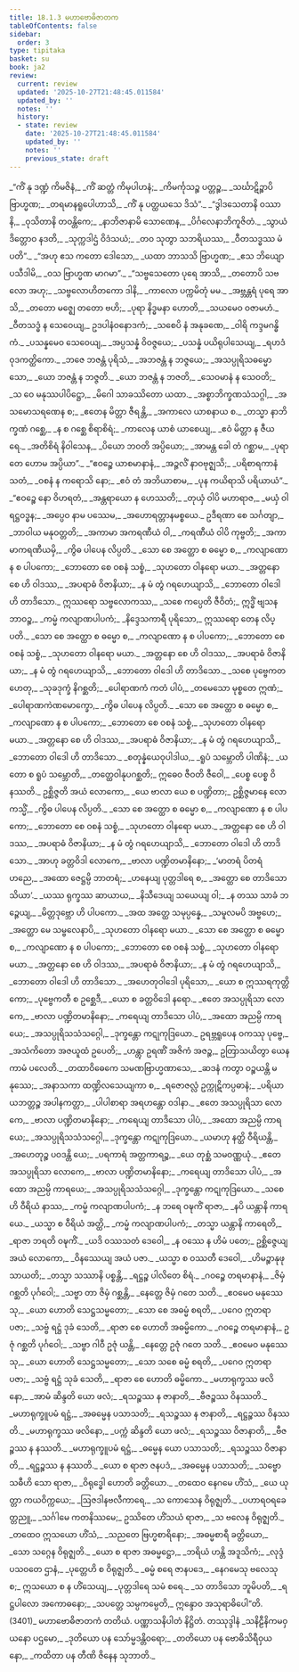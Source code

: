 ```yaml
---
title: 18.1.3 မဟာဗောဓိဇာတက
tableOfContents: false
sidebar:
  order: 3
type: tipitaka
basket: su
book: ja2
review:
  current: review
  updated: '2025-10-27T21:48:45.011584'
  updated_by: ''
  notes: ''
  history:
  - state: review
    date: '2025-10-27T21:48:45.011584'
    updated_by: ''
    notes: ''
    previous_state: draft
---
```



<ReviewStatus review={frontmatter.review} showDetails={true} />

<HypothesisAnnotation frontmatter={frontmatter} />

<DynamicBreadcrumb />

<Division number="124" book="ja2" e="ch" v="23" p="47">

<Paragraph number="380" type="verses" book="ja2">
_“ကိံ နု ဒဏ္ဍံ ကိမဇိနံ,_  
_ကိံ ဆတ္တံ ကိမုပါဟနံ;_  
_ကိမင်္ကုသဉ္စ ပတ္တဉ္စ,_  
_သင်္ဃာဋိဉ္စာပိ ဗြာဟ္မဏ;_  
_တရမာနရူပေါဟာသိ,_  
_ကိံ နု ပတ္ထယသေ ဒိသံ”._  

</Paragraph>

</Division>
<Division number="125" book="ja2" e="ch" v="23" p="47">

<Paragraph number="381" type="verses" book="ja2">
_“ဒွါဒသေတာနိ ဝဿာနိ,_  
_ဝုသိတာနိ တဝန္တိကေ;_  
_နာဘိဇာနာမိ သောဏေန,_  
_ပိင်္ဂလေနာဘိကူဇိတံ._  

</Paragraph>

</Division>
<Division number="126" book="ja2" e="ch" v="23" p="47">

<Paragraph number="382" type="verses" book="ja2">
_သွာယံ ဒိတ္တောဝ နဒတိ,_  
_သုက္ကဒါဌံ ဝိဒံသယံ;_  
_တဝ သုတွာ သဘရိယဿ,_  
_ဝီတသဒ္ဓဿ မံ ပတိ”._  

</Paragraph>

</Division>
<Division number="127" book="ja2" e="ch" v="23" p="47">

<Paragraph number="383" type="verses" book="ja2">
_“အဟု ဧသ ကတော ဒေါသော,_  
_ယထာ ဘာသသိ ဗြာဟ္မဏ;_  
_ဧသ ဘိယျော ပသီဒါမိ,_  
_ဝသ ဗြာဟ္မဏ မာဂမာ”._  

</Paragraph>

</Division>
<Division number="128" book="ja2" e="ch" v="23" p="47">

<Paragraph number="384" type="verses" book="ja2">
_“သဗ္ဗသေတော ပုရေ အာသိ,_  
_တတောပိ သဗလော အဟု;_  
_သဗ္ဗလောဟိတကော ဒါနိ,_  
_ကာလော ပက္ကမိတုံ မမ._  

</Paragraph>

</Division>
<Division number="129" book="ja2" e="ch" v="23" p="47">

<Paragraph number="385" type="verses" book="ja2">
_အဗ္ဘန္တရံ ပုရေ အာသိ,_  
_တတော မဇ္ဈေ တတော ဗဟိ;_  
_ပုရာ နိဒ္ဓမနာ ဟောတိ,_  
_သယမေဝ ဝဇာမဟံ._  

</Paragraph>

</Division>
<Division number="130" book="ja2" e="ch" v="23" p="47">

<Paragraph number="386" type="verses" book="ja2">
_ဝီတသဒ္ဓံ န သေဝေယျ,_  
ဥဒပါနံဝနောဒကံ;_  
_သစေပိ နံ အနုခဏေ,_  
_ဝါရိ ကဒ္ဒမဂန္ဓိကံ._  

</Paragraph>

</Division>
<Division number="131" book="ja2" e="ch" v="23" p="47">

<Paragraph number="387" type="verses" book="ja2">
_ပသန္နမေဝ သေဝေယျ,_  
_အပ္ပသန္နံ ဝိဝဇ္ဇယေ;_  
_ပသန္နံ ပယိရုပါသေယျ,_  
_ရဟဒံ ဝုဒကတ္ထိကော._  

</Paragraph>

</Division>
<Division number="132" book="ja2" e="ch" v="23" p="48">

<Paragraph number="388" type="verses" book="ja2">
_ဘဇေ ဘဇန္တံ ပုရိသံ,_  
_အဘဇန္တံ န ဘဇ္ဇယေ;_  
_အသပ္ပုရိသဓမ္မော သော,_  
_ယော ဘဇန္တံ န ဘဇ္ဇတိ._  

</Paragraph>

</Division>
<Division number="133" book="ja2" e="ch" v="23" p="48">

<Paragraph number="389" type="verses" book="ja2">
_ယော ဘဇန္တံ န ဘဇတိ,_  
_သေဝမာနံ န သေဝတိ;_  
_သ ဝေ မနုဿပါပိဋ္ဌော,_  
_မိဂေါ သာခဿိတော ယထာ._  

</Paragraph>

</Division>
<Division number="134" book="ja2" e="ch" v="23" p="48">

<Paragraph number="390" type="verses" book="ja2">
_အစ္စာဘိက္ခဏသံသဂ္ဂါ,_  
_အသမောသရဏေန စ;_  
_ဧတေန မိတ္တာ ဇီရန္တိ,_  
_အကာလေ ယာစနာယ စ._  

</Paragraph>

</Division>
<Division number="135" book="ja2" e="ch" v="23" p="48">

<Paragraph number="391" type="verses" book="ja2">
_တသ္မာ နာဘိက္ခဏံ ဂစ္ဆေ,_  
_န စ ဂစ္ဆေ စိရာစိရံ;_  
_ကာလေန ယာစံ ယာစေယျ,_  
_ဧဝံ မိတ္တာ န ဇီယရေ._  

</Paragraph>

</Division>
<Division number="136" book="ja2" e="ch" v="23" p="48">

<Paragraph number="392" type="verses" book="ja2">
_အတိစိရံ နိဝါသေန,_  
_ပိယော ဘဝတိ အပ္ပိယော;_  
_အာမန္တ ခေါ တံ ဂစ္ဆာမ,_  
_ပုရာ တေ ဟောမ အပ္ပိယာ”._  

</Paragraph>

</Division>
<Division number="137" book="ja2" e="ch" v="23" p="48">

<Paragraph number="393" type="verses" book="ja2">
_“ဧဝဉ္စေ ယာစမာနာနံ,_  
_အဉ္ဇလိံ နာဝဗုဇ္ဈသိ;_  
_ပရိစာရကာနံ သတံ,_  
_ဝစနံ န ကရောသိ နော;_  
_ဧဝံ တံ အဘိယာစာမ,_  
_ပုန ကယိရာသိ ပရိယာယံ”._  

</Paragraph>

</Division>
<Division number="138" book="ja2" e="ch" v="23" p="48">

<Paragraph number="394" type="verses" book="ja2">
_“ဧဝဉ္စေ နော ဝိဟရတံ,_  
_အန္တရာယော န ဟေဿတိ;_  
_တုယှံ ဝါပိ မဟာရာဇ,_  
_မယှံ ဝါ ရဋ္ဌဝဒ္ဓန;_  
_အပ္ပေဝ နာမ ပဿေမ,_  
_အဟောရတ္တာနမစ္စယေ._  

</Paragraph>

</Division>
<Division number="139" book="ja2" e="ch" v="23" p="48">

<Paragraph number="395" type="verses" book="ja2">
ဥဒီရဏာ စေ သင်္ဂတျာ,_  
_ဘာဝါယ မနုဝတ္တတိ;_  
_အကာမာ အကရဏီယံ ဝါ,_  
_ကရဏီယံ ဝါပိ ကုဗ္ဗတိ;_  
_အကာမာကရဏီယမှိ,_  
_ကွိဓ ပါပေန လိပ္ပတိ._  

</Paragraph>

</Division>
<Division number="140" book="ja2" e="ch" v="23" p="48">

<Paragraph number="396" type="verses" book="ja2">
_သော စေ အတ္ထော စ ဓမ္မော စ,_  
_ကလျာဏော န စ ပါပကော;_  
_ဘောတော စေ ဝစနံ သစ္စံ,_  
_သုဟတော ဝါနရော မယာ._  

</Paragraph>

</Division>
<Division number="141" book="ja2" e="ch" v="23" p="48">

<Paragraph number="397" type="verses" book="ja2">
_အတ္တနော စေ ဟိ ဝါဒဿ,_  
_အပရာဓံ ဝိဇာနိယာ;_  
_န မံ တွံ ဂရဟေယျာသိ,_  
_ဘောတော ဝါဒေါ ဟိ တာဒိသော._  

</Paragraph>

</Division>
<Division number="142" book="ja2" e="ch" v="23" p="49">

<Paragraph number="398" book="ja2">
ဣဿရော သဗ္ဗလောကဿ,_  
_သစေ ကပ္ပေတိ ဇီဝိတံ;_  
ဣဒ္ဓိံ ဗျသနဘာဝဉ္စ,_  
_ကမ္မံ ကလျာဏပါပကံ;_  
_နိဒ္ဒေသကာရီ ပုရိသော,_  
ဣဿရော တေန လိပ္ပတိ._  

</Paragraph>

</Division>
<Division number="143" book="ja2" e="ch" v="23" p="49">

<Paragraph number="399" type="verses" book="ja2">
_သော စေ အတ္ထော စ ဓမ္မော စ,_  
_ကလျာဏော န စ ပါပကော;_  
_ဘောတော စေ ဝစနံ သစ္စံ,_  
_သုဟတော ဝါနရော မယာ._  

</Paragraph>

</Division>
<Division number="144" book="ja2" e="ch" v="23" p="49">

<Paragraph number="400" type="verses" book="ja2">
_အတ္တနော စေ ဟိ ဝါဒဿ,_  
_အပရာဓံ ဝိဇာနိယာ;_  
_န မံ တွံ ဂရဟေယျာသိ,_  
_ဘောတော ဝါဒေါ ဟိ တာဒိသော._  

</Paragraph>

</Division>
<Division number="145" book="ja2" e="ch" v="23" p="49">

<Paragraph number="401" type="verses" book="ja2">
_သစေ ပုဗ္ဗေကတဟေတု,_  
_သုခဒုက္ခံ နိဂစ္ဆတိ;_  
_ပေါရာဏကံ ကတံ ပါပံ,_  
_တမေသော မုစ္စတေ ဣဏံ;_  
_ပေါရာဏကဲဏမောက္ခော,_  
_ကွိဓ ပါပေန လိပ္ပတိ._  

</Paragraph>

</Division>
<Division number="146" book="ja2" e="ch" v="23" p="49">

<Paragraph number="402" type="verses" book="ja2">
_သော စေ အတ္ထော စ ဓမ္မော စ,_  
_ကလျာဏော န စ ပါပကော;_  
_ဘောတော စေ ဝစနံ သစ္စံ,_  
_သုဟတော ဝါနရော မယာ._  

</Paragraph>

</Division>
<Division number="147" book="ja2" e="ch" v="23" p="49">

<Paragraph number="403" type="verses" book="ja2">
_အတ္တနော စေ ဟိ ဝါဒဿ,_  
_အပရာဓံ ဝိဇာနိယာ;_  
_န မံ တွံ ဂရဟေယျာသိ,_  
_ဘောတော ဝါဒေါ ဟိ တာဒိသော._  

</Paragraph>

</Division>
<Division number="148" book="ja2" e="ch" v="23" p="49">

<Paragraph number="404" type="verses" book="ja2">
_စတုန္နံယေဝုပါဒါယ,_  
_ရူပံ သမ္ဘောတိ ပါဏိနံ;_  
_ယတော စ ရူပံ သမ္ဘောတိ,_  
_တတ္ထေဝါနုပဂစ္ဆတိ;_  
ဣဓေဝ ဇီဝတိ ဇီဝေါ,_  
_ပေစ္စ ပေစ္စ ဝိနဿတိ._  

</Paragraph>

</Division>
<Division number="149" book="ja2" e="ch" v="23" p="49">

<Paragraph number="405" book="ja2">
ဥစ္ဆိဇ္ဇတိ အယံ လောကော,_  
_ယေ ဗာလာ ယေ စ ပဏ္ဍိတာ;_  
ဥစ္ဆိဇ္ဇမာနေ လောကသ္မိံ,_  
_ကွိဓ ပါပေန လိပ္ပတိ._  

</Paragraph>

</Division>
<Division number="150" book="ja2" e="ch" v="23" p="49">

<Paragraph number="406" type="verses" book="ja2">
_သော စေ အတ္ထော စ ဓမ္မော စ,_  
_ကလျာဏော န စ ပါပကော;_  
_ဘောတော စေ ဝစနံ သစ္စံ,_  
_သုဟတော ဝါနရော မယာ._  

</Paragraph>

</Division>
<Division number="151" book="ja2" e="ch" v="23" p="49">

<Paragraph number="407" type="verses" book="ja2">
_အတ္တနော စေ ဟိ ဝါဒဿ,_  
_အပရာဓံ ဝိဇာနိယာ;_  
_န မံ တွံ ဂရဟေယျာသိ,_  
_ဘောတော ဝါဒေါ ဟိ တာဒိသော._  

</Paragraph>

</Division>
<Division number="152" book="ja2" e="ch" v="23" p="49">

<Paragraph number="408" type="verses" book="ja2">
_အာဟု ခတ္တဝိဒါ လောကေ,_  
_ဗာလာ ပဏ္ဍိတမာနိနော;_  
_‘မာတရံ ပိတရံ ဟညေ,_  
_အထော ဇေဋ္ဌမ္ပိ ဘာတရံ;_  
_ဟနေယျ ပုတ္တဒါရေ စ,_  
_အတ္ထော စေ တာဒိသော သိယာ’._  

</Paragraph>

</Division>
<Division number="153" book="ja2" e="ch" v="23" p="50">

<Paragraph number="409" type="verses" book="ja2">
_ယဿ ရုက္ခဿ ဆာယာယ,_  
_နိသီဒေယျ သယေယျ ဝါ;_  
_န တဿ သာခံ ဘဉ္ဇေယျ,_  
_မိတ္တဒုဗ္ဘော ဟိ ပါပကော._  

</Paragraph>

</Division>
<Division number="154" book="ja2" e="ch" v="23" p="50">

<Paragraph number="410" type="verses" book="ja2">
_အထ အတ္ထေ သမုပ္ပန္နေ,_  
_သမူလမပိ အဗ္ဗဟေ;_  
_အတ္ထော မေ သမ္ဗလေနာပိ,_  
_သုဟတော ဝါနရော မယာ._  

</Paragraph>

</Division>
<Division number="155" book="ja2" e="ch" v="23" p="50">

<Paragraph number="411" type="verses" book="ja2">
_သော စေ အတ္ထော စ ဓမ္မော စ,_  
_ကလျာဏော န စ ပါပကော;_  
_ဘောတော စေ ဝစနံ သစ္စံ,_  
_သုဟတော ဝါနရော မယာ._  

</Paragraph>

</Division>
<Division number="156" book="ja2" e="ch" v="23" p="50">

<Paragraph number="412" type="verses" book="ja2">
_အတ္တနော စေ ဟိ ဝါဒဿ,_  
_အပရာဓံ ဝိဇာနိယာ;_  
_န မံ တွံ ဂရဟေယျာသိ,_  
_ဘောတော ဝါဒေါ ဟိ တာဒိသော._  

</Paragraph>

</Division>
<Division number="157" book="ja2" e="ch" v="23" p="50">

<Paragraph number="413" type="verses" book="ja2">
_အဟေတုဝါဒေါ ပုရိသော,_  
_ယော စ ဣဿရကုတ္တိကော;_  
_ပုဗ္ဗေကတီ စ ဥစ္ဆေဒီ,_  
_ယော စ ခတ္တဝိဒေါ နရော._  

</Paragraph>

</Division>
<Division number="158" book="ja2" e="ch" v="23" p="50">

<Paragraph number="414" type="verses" book="ja2">
_ဧတေ အသပ္ပုရိသာ လောကေ,_  
_ဗာလာ ပဏ္ဍိတမာနိနော;_  
_ကရေယျ တာဒိသော ပါပံ,_  
_အထော အညမ္ပိ ကာရယေ;_  
_အသပ္ပုရိသသံသဂ္ဂေါ,_  
_ဒုက္ခန္တော ကဋုကုဒြယော._  

</Paragraph>

</Division>
<Division number="159" book="ja2" e="ch" v="23" p="50">

<Paragraph number="415" book="ja2">
ဥရဗ္ဘရူပေန ဝကဿု ပုဗ္ဗေ,_  
_အသံကိတော အဇယူထံ ဥပေတိ;_  
_ဟန္တွာ ဥရဏိံ အဇိကံ အဇဉ္စ,_  
ဥတြာသယိတွာ ယေန ကာမံ ပလေတိ._  

</Paragraph>

</Division>
<Division number="160" book="ja2" e="ch" v="23" p="50">

<Paragraph number="416" type="verses" book="ja2">
_တထာဝိဓေကေ သမဏဗြာဟ္မဏာသေ,_  
_ဆဒနံ ကတွာ ဝဉ္စယန္တိ မနုဿေ;_  
_အနာသကာ ထဏ္ဍိလသေယျကာ စ,_  
_ရဇောဇလ္လံ ဥက္ကုဋိကပ္ပဓာနံ;_  
_ပရိယာယဘတ္တဉ္စ အပါနကတ္တာ,_  
_ပါပါစာရာ အရဟန္တော ဝဒါနာ._  

</Paragraph>

</Division>
<Division number="161" book="ja2" e="ch" v="23" p="50">

<Paragraph number="417" type="verses" book="ja2">
_ဧတေ အသပ္ပုရိသာ လောကေ,_  
_ဗာလာ ပဏ္ဍိတမာနိနော;_  
_ကရေယျ တာဒိသော ပါပံ,_  
_အထော အညမ္ပိ ကာရယေ;_  
_အသပ္ပုရိသသံသဂ္ဂေါ,_  
_ဒုက္ခန္တော ကဋုကုဒြယော._  

</Paragraph>

</Division>
<Division number="162" book="ja2" e="ch" v="23" p="51">

<Paragraph number="418" type="verses" book="ja2">
_ယမာဟု နတ္ထိ ဝီရိယန္တိ,_  
_အဟေတုဉ္စ ပဝဒန္တိ ယေ;_  
_ပရကာရံ အတ္တကာရဉ္စ,_  
_ယေ တုစ္ဆံ သမဝဏ္ဏယုံ._  

</Paragraph>

</Division>
<Division number="163" book="ja2" e="ch" v="23" p="51">

<Paragraph number="419" type="verses" book="ja2">
_ဧတေ အသပ္ပုရိသာ လောကေ,_  
_ဗာလာ ပဏ္ဍိတမာနိနော;_  
_ကရေယျ တာဒိသော ပါပံ,_  
_အထော အညမ္ပိ ကာရယေ;_  
_အသပ္ပုရိသသံသဂ္ဂေါ,_  
_ဒုက္ခန္တော ကဋုကုဒြယော._  

</Paragraph>

</Division>
<Division number="164" book="ja2" e="ch" v="23" p="51">

<Paragraph number="420" type="verses" book="ja2">
_သစေ ဟိ ဝီရိယံ နာဿ,_  
_ကမ္မံ ကလျာဏပါပကံ;_  
_န ဘရေ ဝဍ္ဎကိံ ရာဇာ,_  
_နပိ ယန္တာနိ ကာရယေ._  

</Paragraph>

</Division>
<Division number="165" book="ja2" e="ch" v="23" p="51">

<Paragraph number="421" type="verses" book="ja2">
_ယသ္မာ စ ဝီရိယံ အတ္ထိ,_  
_ကမ္မံ ကလျာဏပါပကံ;_  
_တသ္မာ ယန္တာနိ ကာရေတိ,_  
_ရာဇာ ဘရတိ ဝဍ္ဎကိံ._  

</Paragraph>

</Division>
<Division number="166" book="ja2" e="ch" v="23" p="51">

<Paragraph number="422" type="verses" book="ja2">
_ယဒိ ဝဿသတံ ဒေဝေါ,_  
_န ဝဿေ န ဟိမံ ပတေ;_  
ဥစ္ဆိဇ္ဇေယျ အယံ လောကော,_  
_ဝိနဿေယျ အယံ ပဇာ._  

</Paragraph>

</Division>
<Division number="167" book="ja2" e="ch" v="23" p="51">

<Paragraph number="423" type="verses" book="ja2">
_ယသ္မာ စ ဝဿတီ ဒေဝေါ,_  
_ဟိမဉ္စာနုဖုသာယတိ;_  
_တသ္မာ သဿာနိ ပစ္စန္တိ,_  
_ရဋ္ဌဉ္စ ပါလိတေ စိရံ._  

</Paragraph>

</Division>
<Division number="168" book="ja2" e="ch" v="23" p="51">

<Paragraph number="424" type="verses" book="ja2">
_ဂဝဉ္စေ တရမာနာနံ,_  
_ဇိမှံ ဂစ္ဆတိ ပုင်္ဂဝေါ;_  
_သဗ္ဗာ တာ ဇိမှံ ဂစ္ဆန္တိ,_  
_နေတ္တေ ဇိမှံ ဂတေ သတိ._  

</Paragraph>

</Division>
<Division number="169" book="ja2" e="ch" v="23" p="51">

<Paragraph number="425" type="verses" book="ja2">
_ဧဝမေဝ မနုဿေသု,_  
_ယော ဟောတိ သေဋ္ဌသမ္မတော;_  
_သော စေ အဓမ္မံ စရတိ,_  
_ပဂေဝ ဣတရာ ပဇာ;_  
_သဗ္ဗံ ရဋ္ဌံ ဒုခံ သေတိ,_  
_ရာဇာ စေ ဟောတိ အဓမ္မိကော._  

</Paragraph>

</Division>
<Division number="170" book="ja2" e="ch" v="23" p="51">

<Paragraph number="426" type="verses" book="ja2">
_ဂဝဉ္စေ တရမာနာနံ,_  
ဥဇုံ ဂစ္ဆတိ ပုင်္ဂဝေါ;_  
_သဗ္ဗာ ဂါဝီ ဥဇုံ ယန္တိ,_  
_နေတ္တေ ဥဇုံ ဂတေ သတိ._  

</Paragraph>

</Division>
<Division number="171" book="ja2" e="ch" v="23" p="51">

<Paragraph number="427" type="verses" book="ja2">
_ဧဝမေဝ မနုဿေသု,_  
_ယော ဟောတိ သေဋ္ဌသမ္မတော;_  
_သော သစေ ဓမ္မံ စရတိ,_  
_ပဂေဝ ဣတရာ ပဇာ;_  
_သဗ္ဗံ ရဋ္ဌံ သုခံ သေတိ,_  
_ရာဇာ စေ ဟောတိ ဓမ္မိကော._  

</Paragraph>

</Division>
<Division number="172" book="ja2" e="ch" v="23" p="51">

<Paragraph number="428" type="verses" book="ja2">
_မဟာရုက္ခဿ ဖလိနော,_  
_အာမံ ဆိန္ဒတိ ယော ဖလံ;_  
_ရသဉ္စဿ န ဇာနာတိ,_  
_ဗီဇဉ္စဿ ဝိနဿတိ._  

</Paragraph>

</Division>
<Division number="173" book="ja2" e="ch" v="23" p="51">

<Paragraph number="429" type="verses" book="ja2">
_မဟာရုက္ခူပမံ ရဋ္ဌံ,_  
_အဓမ္မေန ပသာသတိ;_  
_ရသဉ္စဿ န ဇာနာတိ,_  
_ရဋ္ဌဉ္စဿ ဝိနဿတိ._  

</Paragraph>

</Division>
<Division number="174" book="ja2" e="ch" v="23" p="52">

<Paragraph number="430" type="verses" book="ja2">
_မဟာရုက္ခဿ ဖလိနော,_  
_ပက္ကံ ဆိန္ဒတိ ယော ဖလံ;_  
_ရသဉ္စဿ ဝိဇာနာတိ,_  
_ဗီဇဉ္စဿ န နဿတိ._  

</Paragraph>

</Division>
<Division number="175" book="ja2" e="ch" v="23" p="52">

<Paragraph number="431" type="verses" book="ja2">
_မဟာရုက္ခူပမံ ရဋ္ဌံ,_  
_ဓမ္မေန ယော ပသာသတိ;_  
_ရသဉ္စဿ ဝိဇာနာတိ,_  
_ရဋ္ဌဉ္စဿ န နဿတိ._  

</Paragraph>

</Division>
<Division number="176" book="ja2" e="ch" v="23" p="52">

<Paragraph number="432" type="verses" book="ja2">
_ယော စ ရာဇာ ဇနပဒံ,_  
_အဓမ္မေန ပသာသတိ;_  
_သဗ္ဗောသဓီဟိ သော ရာဇာ,_  
_ဝိရုဒ္ဓေါ ဟောတိ ခတ္တိယော._  

</Paragraph>

</Division>
<Division number="177" book="ja2" e="ch" v="23" p="52">

<Paragraph number="433" type="verses" book="ja2">
_တထေဝ နေဂမေ ဟိံသံ,_  
_ယေ ယုတ္တာ ကယဝိက္ကယေ;_  
_ဩဇဒါနဗလီကာရေ,_  
_သ ကောသေန ဝိရုဇ္ဈတိ._  

</Paragraph>

</Division>
<Division number="178" book="ja2" e="ch" v="23" p="52">

<Paragraph number="434" type="verses" book="ja2">
_ပဟာရဝရခေတ္တညူ,_  
_သင်္ဂါမေ ကတနိဿမေ;_  
ဥဿိတေ ဟိံသယံ ရာဇာ,_  
_သ ဗလေန ဝိရုဇ္ဈတိ._  

</Paragraph>

</Division>
<Division number="179" book="ja2" e="ch" v="23" p="52">

<Paragraph number="435" type="verses" book="ja2">
_တထေဝ ဣသယော ဟိံသံ,_  
_သညတေ ဗြဟ္မစာရိနော;_  
_အဓမ္မစာရီ ခတ္တိယော,_  
_သော သဂ္ဂေန ဝိရုဇ္ဈတိ._  

</Paragraph>

</Division>
<Division number="180" book="ja2" e="ch" v="23" p="52">

<Paragraph number="436" type="verses" book="ja2">
_ယော စ ရာဇာ အဓမ္မဋ္ဌော,_  
_ဘရိယံ ဟန္တိ အဒူသိကံ;_  
_လုဒ္ဒံ ပသဝတေ ဌာနံ,_  
_ပုတ္တေဟိ စ ဝိရုဇ္ဈတိ._  

</Paragraph>

</Division>
<Division number="181" book="ja2" e="ch" v="23" p="52">

<Paragraph number="437" type="verses" book="ja2">
_ဓမ္မံ စရေ ဇာနပဒေ,_  
_နေဂမေသု ဗလေသု စ;_  
ဣသယော စ န ဟိံသေယျ,_  
_ပုတ္တဒါရေ သမံ စရေ._  

</Paragraph>

</Division>
<Division number="182" book="ja2" e="ch" v="23" p="52">

<Paragraph number="438" type="verses" book="ja2">
_သ တာဒိသော ဘူမိပတိ,_  
_ရဋ္ဌပါလော အကောဓနော;_  
_သပတ္တေ သမ္ပကမ္ပေတိ,_  
ဣန္ဒောဝ အသုရာဓိပေါ”တိ. (3401)_  


</Paragraph>
</Division>

<Paragraph number="439" type="center" book="ja2">
မဟာဗောဓိဇာတကံ တတိယံ.



</Paragraph>

<Paragraph number="440" type="center" book="ja2">
ပဏ္ဏာသနိပါတံ နိဋ္ဌိတံ.



</Paragraph>

<Paragraph number="441" type="center" book="ja2">
တဿုဒ္ဒါနံ


</Paragraph>

<Paragraph number="442" type="verses" book="ja2">
_သနိဠီနိကမဝှယနော ပဌမော,_  
_ဒုတိယော ပန သော်မ္မဒန္တိဝရော;_  
_တတိယော ပန ဗောဓိသိရီဝှယနော,_  
_ကထိတာ ပန တီဏိ ဇိနေန သုဘာတိ._
</Paragraph>